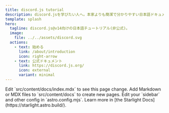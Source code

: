 ```yaml
---
title: discord.js tutorial
description: discord.jsを学びたい人へ。本家よりも簡潔で分かりやすい日本語ドキュメントです。
template: splash
hero:
  tagline: discord.js@v14向けの日本語チュートリアル(非公式)。
  image:
    file: ../../assets/discord.svg
  actions:
    - text: 始める
      link: /about/introduction
      icon: right-arrow
    - text: 公式ドキュメント
      link: https://discord.js.org/
      icon: external
      variant: minimal
---
```



<CardGrid stagger>
	<Card title='Update content' icon='pencil'>
		Edit `src/content/docs/index.mdx` to see this page change.
	</Card>
	<Card title='Add new content' icon='add-document'>
		Add Markdown or MDX files to `src/content/docs` to create new pages.
	</Card>
	<Card title='Configure your site' icon='setting'>
		Edit your `sidebar` and other config in `astro.config.mjs`.
	</Card>
	<Card title='Read the docs' icon='open-book'>
		Learn more in [the Starlight Docs](https://starlight.astro.build/).
	</Card>
</CardGrid>
